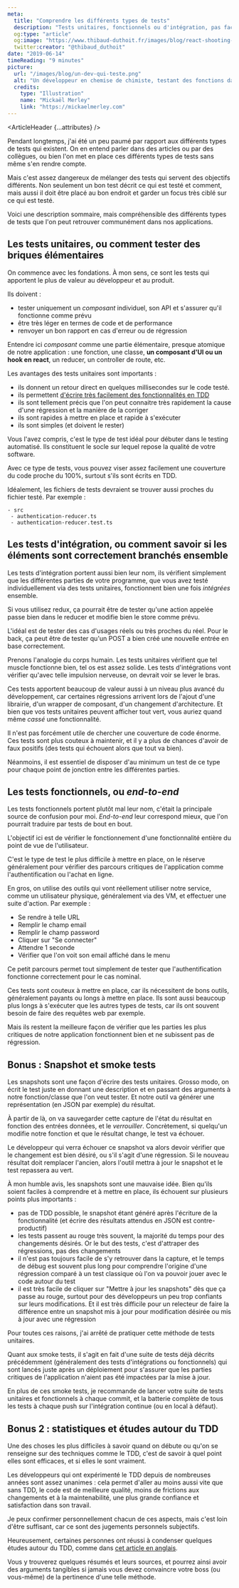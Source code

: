 ```yaml
---
meta:
  title: "Comprendre les différents types de tests"
  description: "Tests unitaires, fonctionnels ou d'intégration, pas facile de s'y retrouver. Voici l'essentiel à savoir pour bien comprendre la différence entre ces types de tests."
  og:type: "article"
  og:image: "https://www.thibaud-duthoit.fr/images/blog/react-shooting-star.jpg"
  twitter:creator: "@thibaud_duthoit"
date: "2019-06-14"
timeReading: "9 minutes"
picture:
  url: "/images/blog/un-dev-qui-teste.png"
  alt: "Un développeur en chemise de chimiste, testant des fonctions dans des tubes en verre"
  credits:
    type: "Illustration"
    name: "Mickaël Merley"
    link: "https://mickaelmerley.com"
---
```



<ArticleHeader {...attributes} />

<div className="article-content">

Pendant longtemps, j'ai été un peu paumé par rapport aux différents types de tests qui existent. On en entend parler dans des articles ou par des collègues, ou bien l'on met en place ces différents types de tests sans même s'en rendre compte.

Mais c'est assez dangereux de mélanger des tests qui servent des objectifs différents. Non seulement un bon test décrit ce qui est testé et comment, mais aussi il doit être placé au bon endroit et garder un focus très ciblé sur ce qui est testé.

Voici une description sommaire, mais compréhensible des différents types de tests que l'on peut retrouver communément dans nos applications.

## Les tests unitaires, ou comment tester des briques élémentaires

On commence avec les fondations. À mon sens, ce sont les tests qui apportent le plus de valeur au développeur et au produit.

Ils doivent :

- tester uniquement un _composant_ individuel, son API et s'assurer qu'il fonctionne comme prévu
- être très léger en termes de code et de performance
- renvoyer un bon rapport en cas d'erreur ou de régression

Entendre ici _composant_ comme une partie élémentaire, presque atomique de notre application : une fonction, une classe, **un composant d'UI ou un hook en react**, un reducer, un controller de route, etc.

Les avantages des tests unitaires sont importants :

- ils donnent un retour direct en quelques millisecondes sur le code testé.
- ils permettent [d'écrire très facilement des fonctionnalités en TDD](https://medium.com/javascript-scene/tdd-changed-my-life-5af0ce099f80)
- ils sont tellement précis que l'on peut connaitre très rapidement la cause d'une régression et la manière de la corriger
- ils sont rapides à mettre en place et rapide à s'exécuter
- ils sont simples (et doivent le rester)

Vous l'avez compris, c'est le type de test idéal pour débuter dans le testing automatisé. Ils constituent le socle sur lequel repose la qualité de votre software.

Avec ce type de tests, vous pouvez viser assez facilement une couverture du code proche du 100%, surtout s'ils sont écrits en TDD.

Idéalement, les fichiers de tests devraient se trouver aussi proches du fichier testé. Par exemple :

```
- src
 - authentication-reducer.ts
 - authentication-reducer.test.ts
```

## Les tests d'intégration, ou comment savoir si les éléments sont correctement branchés ensemble

Les tests d'intégration portent aussi bien leur nom, ils vérifient simplement que les différentes parties de votre programme, que vous avez testé individuellement via des tests unitaires, fonctionnent bien une fois _intégrées_ ensemble.

Si vous utilisez redux, ça pourrait être de tester qu'une action appelée passe bien dans le reducer et modifie bien le store comme prévu.

L'idéal est de tester des cas d'usages réels ou très proches du réel. Pour le back, ça peut être de tester qu'un POST a bien créé une nouvelle entrée en base correctement.

Prenons l'analogie du corps humain. Les tests unitaires vérifient que tel muscle fonctionne bien, tel os est assez solide. Les tests d'intégrations vont vérifier qu'avec telle impulsion nerveuse, on devrait voir se lever le bras.

Ces tests apportent beaucoup de valeur aussi à un niveau plus avancé du développement, car certaines régressions arrivent lors de l'ajout d'une librairie, d'un wrapper de composant, d'un changement d'architecture. Et bien que vos tests unitaires peuvent afficher tout vert, vous auriez quand même _cassé_ une fonctionnalité.

Il n'est pas forcément utile de chercher une couverture de code énorme. Ces tests sont plus couteux à maintenir, et il y a plus de chances d'avoir de faux positifs (des tests qui échouent alors que tout va bien).

Néanmoins, il est essentiel de disposer d'au minimum un test de ce type pour chaque point de jonction entre les différentes parties.

## Les tests fonctionnels, ou _end-to-end_

Les tests fonctionnels portent plutôt mal leur nom, c'était la principale source de confusion pour moi. _End-to-end_ leur correspond mieux, que l'on pourrait traduire par tests de bout en bout.

L'objectif ici est de vérifier le fonctionnement d'une fonctionnalité entière du point de vue de l'utilisateur.

C'est le type de test le plus difficile à mettre en place, on le réserve généralement pour vérifier des parcours critiques de l'application comme l'authentification ou l'achat en ligne.

En gros, on utilise des outils qui vont réellement utiliser notre service, comme un utilisateur physique, généralement via des VM, et effectuer une suite d'action. Par exemple :

- Se rendre à telle URL
- Remplir le champ email
- Remplir le champ password
- Cliquer sur "Se connecter"
- Attendre 1 seconde
- Vérifier que l'on voit son email affiché dans le menu

Ce petit parcours permet tout simplement de tester que l'authentification fonctionne correctement pour le cas nominal.

Ces tests sont couteux à mettre en place, car ils nécessitent de bons outils, généralement payants ou longs à mettre en place. Ils sont aussi beaucoup plus longs à s'exécuter que les autres types de tests, car ils ont souvent besoin de faire des requêtes web par exemple.

Mais ils restent la meilleure façon de vérifier que les parties les plus critiques de notre application fonctionnent bien et ne subissent pas de régression.

## Bonus : Snapshot et smoke tests

Les snapshots sont une façon d'écrire des tests unitaires. Grosso modo, on écrit le test juste en donnant une description et en passant des arguments à notre fonction/classe que l'on veut tester. Et notre outil va générer une représentation (en JSON par exemple) du résultat.

À partir de là, on va sauvegarder cette capture de l'état du résultat en fonction des entrées données, et le _verrouiller_. Concrètement, si quelqu'un modifie notre fonction et que le résultat change, le test va échouer.

Le développeur qui verra échouer ce snapshot va alors devoir vérifier que le changement est bien désiré, ou s'il s'agit d'une régression. Si le nouveau résultat doit remplacer l'ancien, alors l'outil mettra à jour le snapshot et le test repassera au vert.

À mon humble avis, les snapshots sont une mauvaise idée. Bien qu'ils soient faciles à comprendre et à mettre en place, ils échouent sur plusieurs points plus importants :

- pas de TDD possible, le snapshot étant généré après l'écriture de la fonctionnalité (et écrire des résultats attendus en JSON est contre-productif)
- les tests passent au rouge très souvent, la majorité du temps pour des changements désirés. Or le but des tests, c'est d'attraper des régressions, pas des changements
- il n'est pas toujours facile de s'y retrouver dans la capture, et le temps de débug est souvent plus long pour comprendre l'origine d'une régression comparé à un test classique où l'on va pouvoir jouer avec le code autour du test
- il est très facile de cliquer sur "Mettre à jour les snapshots" dès que ça passe au rouge, surtout pour des développeurs un peu trop confiants sur leurs modifications. Et il est très difficile pour un relecteur de faire la différence entre un snapshot mis à jour pour modification désirée ou mis à jour avec une régression

Pour toutes ces raisons, j'ai arrêté de pratiquer cette méthode de tests unitaires.

Quant aux smoke tests, il s'agit en fait d'une suite de tests déjà décrits précédemment (généralement des tests d'intégrations ou fonctionnels) qui sont lancés juste après un déploiement pour s'assurer que les parties critiques de l'application n'aient pas été impactées par la mise à jour.

En plus de ces smoke tests, je recommande de lancer votre suite de tests unitaires et fonctionnels à chaque commit, et la batterie complète de tous les tests à chaque push sur l'intégration continue (ou en local à défaut).

## Bonus 2 : statistiques et études autour du TDD

Une des choses les plus difficiles à savoir quand on débute ou qu'on se renseigne sur des techniques comme le TDD, c'est de savoir à quel point elles sont efficaces, et si elles le sont vraiment.

Les développeurs qui ont expérimenté le TDD depuis de nombreuses années sont assez unanimes : cela permet d'aller au moins aussi vite que sans TDD, le code est de meilleure qualité, moins de frictions aux changements et à la maintenabilité, une plus grande confiance et satisfaction dans son travail.

Je peux confirmer personnellement chacun de ces aspects, mais c'est loin d'être suffisant, car ce sont des jugements personnels subjectifs.

Heureusement, certaines personnes ont réussi à condenser quelques études autour du TDD, comme dans [cet article en anglais](https://theqalead.com/general/statistics-studies-benefits-test-driven-development/).

Vous y trouverez quelques résumés et leurs sources, et pourrez ainsi avoir des arguments tangibles si jamais vous devez convaincre votre boss (ou vous-même) de la pertinence d'une telle méthode.

</div>
